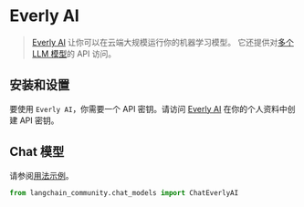 # Everly AI

> [Everly AI](https://everlyai.xyz/) 让你可以在云端大规模运行你的机器学习模型。
> 它还提供对[多个 LLM 模型](https://everlyai.xyz/)的 API 访问。

## 安装和设置

要使用 `Everly AI`，你需要一个 API 密钥。请访问
[Everly AI](https://everlyai.xyz/) 在你的个人资料中创建 API 密钥。

## Chat 模型

请参阅[用法示例](/docs/integrations/chat/everlyai)。

```python
from langchain_community.chat_models import ChatEverlyAI
```